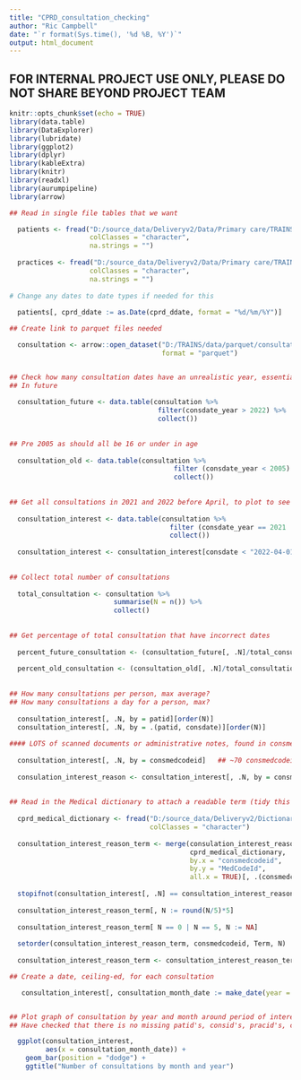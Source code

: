 ```yaml
---
title: "CPRD_consultation_checking"
author: "Ric Campbell"
date: "`r format(Sys.time(), '%d %B, %Y')`"
output: html_document
---
```


## FOR INTERNAL PROJECT USE ONLY, PLEASE DO NOT SHARE BEYOND PROJECT TEAM

```r
knitr::opts_chunk$set(echo = TRUE)
library(data.table)
library(DataExplorer)
library(lubridate)
library(ggplot2)
library(dplyr)
library(kableExtra)
library(knitr)
library(readxl)
library(aurumpipeline)
library(arrow)
```


```r

## Read in single file tables that we want

  patients <- fread("D:/source_data/Deliveryv2/Data/Primary care/TRAINS_Extract_Patient_001.txt",
                    colClasses = "character",
                    na.strings = "")
  
  practices <- fread("D:/source_data/Deliveryv2/Data/Primary care/TRAINS_Extract_Practice_001.txt",
                    colClasses = "character",
                    na.strings = "")
  
# Change any dates to date types if needed for this
  
  patients[, cprd_ddate := as.Date(cprd_ddate, format = "%d/%m/%Y")]

```

``` r

## Create link to parquet files needed

  consultation <- arrow::open_dataset("D:/TRAINS/data/parquet/consultation",
                                      format = "parquet")


## Check how many consultation dates have an unrealistic year, essentially checking the partitioning worked
## In future
  
  consultation_future <- data.table(consultation %>%
                                     filter(consdate_year > 2022) %>%
                                     collect())
  
  
## Pre 2005 as should all be 16 or under in age
  
  consultation_old <- data.table(consultation %>%
                                         filter (consdate_year < 2005) %>%
                                         collect())
  
  
## Get all consultations in 2021 and 2022 before April, to plot to see if consistent
  
  consultation_interest <- data.table(consultation %>%
                                        filter (consdate_year == 2021 | consdate_year == 2022) %>%
                                        collect())
  
  consultation_interest <- consultation_interest[consdate < "2022-04-01"]
  
  
## Collect total number of consultations
  
  total_consultation <- consultation %>%
                          summarise(N = n()) %>%
                          collect()
  
  
## Get percentage of total consultation that have incorrect dates
  
  percent_future_consultation <- (consultation_future[, .N]/total_consultation)*100
  
  percent_old_consultation <- (consultation_old[, .N]/total_consultation)*100
  
  
## How many consultations per person, max average?
## How many consultations a day for a person, max?
  
  consultation_interest[, .N, by = patid][order(N)]
  consultation_interest[, .N, by = .(patid, consdate)][order(N)]
  
#### LOTS of scanned documents or administrative notes, found in consmedcodid, then in Medical Dictionary
  
  consultation_interest[, .N, by = consmedcodeid]   ## ~70 consmedcodeids used though!
  
  consulation_interest_reason <- consultation_interest[, .N, by = consmedcodeid]
  
  
## Read in the Medical dictionary to attach a readable term (tidy this up as not in good order/code chunks)
  
  cprd_medical_dictionary <- fread("D:/source_data/Deliveryv2/Dictionary Browsers/CPRD_CodeBrowser_202205_Aurum/CPRDAurumMedical.txt",
                                   colClasses = "character")
  
  consultation_interest_reason_term <- merge(consulation_interest_reason,
                                             cprd_medical_dictionary,
                                             by.x = "consmedcodeid",
                                             by.y = "MedCodeId",
                                             all.x = TRUE)[, .(consmedcodeid, N, Term)]
  
  stopifnot(consultation_interest[, .N] == consultation_interest_reason_term[, sum(N)])
  
  consultation_interest_reason_term[, N := round(N/5)*5]
  
  consultation_interest_reason_term[ N == 0 | N == 5, N := NA]
  
  setorder(consultation_interest_reason_term, consmedcodeid, Term, N)
  
  consultation_interest_reason_term <- consultation_interest_reason_term[order(-N, na.last = TRUE)]

```  


```r

## Create a date, ceiling-ed, for each consultation

   consultation_interest[, consultation_month_date := make_date(year = consdate_year, month = consdate_month, day = "01")]


## Plot graph of consultation by year and month around period of interest
## Have checked that there is no missing patid's, consid's, pracid's, consdate's

  ggplot(consultation_interest,
         aes(x = consultation_month_date)) +
    geom_bar(position = "dodge") +
    ggtitle("Number of consultations by month and year")
    
```


